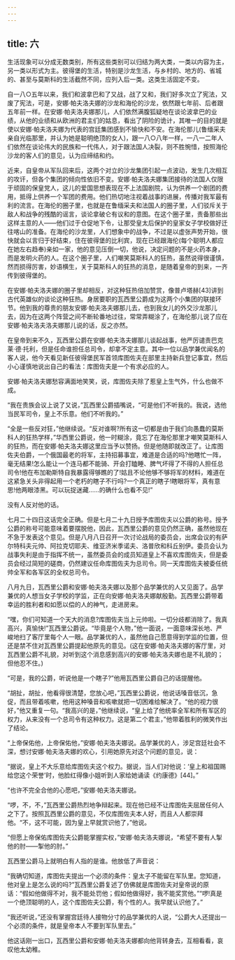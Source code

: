 ```yaml
---
---
---
```

title: 六
---




生活现象可以分成无数类别，所有这些类别可以归结为两大类，一类以内容为主，另一类以形式为主。彼得堡的生活，特别是沙龙生活，与乡村的、地方的、省城的、甚至与莫斯科的生活截然不同，应列入后一类。这类生活固定不变。

自一八○五年以来，我们和波拿巴和了又战，战了又和，我们好多次立了宪法，又废了宪法，可是，安娜·帕夫洛夫娜的沙龙和海伦的沙龙，依然跟七年前、后者跟五年前一样。在安娜·帕夫洛夫娜那儿，人们依然满腹狐疑地在谈论波拿巴的业绩，从他的业绩和从欧洲的君主们的姑息，看出了阴险的诡计，其唯一的目的就是使以安娜·帕夫洛夫娜为代表的宫廷集团感到不愉快和不安。在海伦那儿(鲁缅采夫亲自光临那里，并认为她是聪明绝顶的女人)，跟一八○八年一样，一八一二年人们依然在谈论伟大的民族和一代伟人，对于跟法国人决裂，则不胜惋惜，按照海伦沙龙的客人们的意见，认为应缔结和约。

近来，自皇帝从军队回来后，这两个对立的沙龙集团引起一点波动，发生几次相互的攻讦，但各个集团的倾向性依旧不变。安娜·帕夫洛夫娜集团接待的法国人仅限于顽固的保皇党人，这儿的爱国思想表现在不上法国剧院，认为供养一个剧团的费用，抵得上供养一个军团的费用。他们热切地注视着战事的进展，传播对我军最有利的流言。在海伦的圈子里，也就是在鲁缅采夫和法国人的圈子里，人们驳斥关于敌人和战争的残酷的谣言，谈论拿破仑有议和的意图。在这个圈子里，责备那些出这样主意的人——他们过于仓促地下令，让那受皇太后保护的皇家女子学校做好迁往喀山的准备。在海伦的沙龙里，人们想象中的战争，不过是以虚张声势开始，很快就会以言归于好结束，住在彼得堡的比利宾，现在已经跟海伦(每个聪明人都应在她左右趋奉)亲如一家，他的意见压倒一切，他说，决定问题的不是火药本身，而是发明火药的人。在这个圈子里，人们嘲笑莫斯科人的狂热，虽然说得很谨慎，然而损得厉害，妙语横生，关于莫斯科人的狂热的消息，是随着皇帝的到来，一齐传到彼得堡的。

在安娜·帕夫洛夫娜的圈子里却相反，对这种狂热倍加赞赏，像普卢塔赫[43]讲到古代英雄似的谈论这种狂热。身居要职的瓦西里公爵成为这两个小集团的联接环节。他到我的尊贵的朋友安娜·帕夫洛夫娜那儿去，也到我女儿的外交沙龙那儿去，因为在这两个阵营之间不断轮番地过往，常常弄糊涂了，在海伦那儿说了应在安娜·帕夫洛夫洛夫娜那儿说的话，反之亦然。

在皇帝到来不久，瓦西里公爵在安娜·帕夫洛夫娜那儿谈起战事，他严厉谴责巴克莱·德·托利，但是任命谁担任总司令，却拿不定主意。其中一位以品学兼优闻名的客人说，他今天看见新任彼得堡民军首领库图佐夫在部里主持新兵登记事宜，然后小心谨慎地说出自己的看法：库图佐夫是一个有求必应的人。

安娜·帕夫洛夫娜愁容满面地笑笑，说，库图佐夫除了惹皇上生气外，什么也做不成。

“我在贵族会议上说了又说，”瓦西里公爵插嘴说，“可是他们不听我的。我说，选他当民军司令，皇上不乐意。他们不听我的。”

“全是一些反对狂，”他继续说。“反对谁啊?所有这一切都是由于我们向愚蠢的莫斯科人的狂热学样，”华西里公爵说，他一时糊涂，竟忘了在海伦那里才嘲笑莫斯科人的狂热，而在安娜·帕夫洛夫娜这里应当予以赞扬。但是他随即就改正了。让库图佐夫伯爵，一个俄国最老的将军，主持招募事宜，难道是合适的吗?他瞎忙一阵，毫无结果!怎么能让一个连马都不能骑、开会打瞌睡、脾气坏得了不得的人担任总司令!他在布加勒斯特自我暴露得够瞧的了!姑且不论他够不够将军的材料，难道在这紧急关头非得起用一个老朽的瞎子不行吗?一个真正的瞎子!瞎眼将军，真有意思!他两眼漆黑。可以玩捉迷藏……的确什么也看不见!”

没有人反对他的话。

七月二十四日这话完全正确。但是七月二十九日授予库图佐夫以公爵的称号。授予公爵的称号可能意味着要摆脱他，因此，瓦西里公爵的意见仍然正确，虽然他现在不急于发表这个意见。但是八月八日召开一次讨论战局的委员会，出席会议的有萨尔特科夫元帅、阿拉克切耶夫、维亚济米季诺夫、洛普欣和科丘别伊。委员会认为战事失利是由于指挥不统一，虽然委员会的成员知道皇上不喜欢库图佐夫，但是委员会经过简短的磋商，仍然建议任命库图佐夫为总司令。同一天库图佐夫被委任统帅全军和各军区的全权总司令。

八月九日，瓦西里公爵和安娜·帕夫洛夫娜以及那个品学兼优的人又见面了。品学兼优的人想当女子学校的学监，正在向安娜·帕夫洛夫娜献殷勤。瓦西里公爵带着幸运的胜利者和如愿以偿的人的神气，走进房来。

“嘿，你们可知道一个天大的消息?库图佐夫当上元帅啦。一切分歧都消除了。我真高兴，真愉快!”瓦西里公爵说。“毕竟是个人物，”他一面说，一面意味深长地、严峻地扫了客厅里每个人一眼。品学兼优的人，虽然他自己愿意得到学监的位置，但还是禁不住对瓦西里公爵提起他原先的意见。(这在安娜·帕夫洛夫娜的客厅里，对瓦西里公爵不礼貌，对听到这个消息感到高兴的安娜·帕夫洛夫娜也是不礼貌的；但他忍不住。)

“可是，我的公爵，听说他是一个瞎子?”他用瓦西里公爵自己的话提醒他。

“胡扯，胡扯，他看得很清楚，您放心吧，”瓦西里公爵说，他说话嗓音低沉，急促，而且带着咳嗽，他用这种嗓音和咳嗽就把一切困难给解决了。“他的视力很好，”他又重复一句。“我高兴的是，”他继续说，“皇上给了他统率全军和所有军区的权力，从来没有一个总司令有这种权力。这是第二个君主，”他带着胜利的微笑作出了结论。

“上帝保佑他，上帝保佑他，”安娜·帕夫洛夫娜说。品学兼优的人，涉足宫廷社会不深，想讨安娜·帕夫洛夫娜的欢心，引用她原先对这个问题的意见，说：

“据说，皇上不大乐意给库图佐夫这个权力。据说，当人们对他说：‘皇上和祖国赐给您这个荣誉’时，他脸红得像小姐听到人家给她诵读《约康德》[44]。”

“也许不完全合他的心愿吧，”安娜·帕夫洛夫娜说。

“啰，不，不，”瓦西里公爵热烈地争辩起来。现在他已经不让库图佐夫屈居任何人之下了。按照瓦西里公爵的意见，不仅库图佐夫本人好，而且人人都崇拜他。“不，这不可能，因为皇上早就赏识他了，”他说。

“但愿上帝保佑库图佐夫公爵能掌握实权，”安娜·帕夫洛夫娜说，“希望不要有人掣他的肘——掣他的肘。”

瓦西里公爵马上就明白有人指的是谁。他放低了声音说：

“我确切知道，库图佐夫提出一个必须的条件：皇太子不能留在军队里。您知道，他对皇上是怎么说的吗?”瓦西里公爵复述了仿佛就是库图佐夫对皇帝说的原话：“假如他做得不对，我不能处罚他；假如他做得好，我不能奖赏他。”“啰!真是一个绝顶聪明的人，这个库图佐夫公爵，有个性的人。我早就认识他了。”

“我还听说，”还没有掌握宫廷待人接物分寸的品学兼优的人说，“公爵大人还提出一个必须的条件，就是皇帝本人不要到军队里去。”

他这话刚一出口，瓦西里公爵和安娜·帕夫洛夫娜都向他背转身去，互相看看，哀叹他太幼稚。